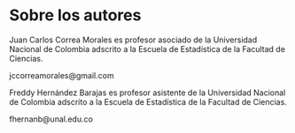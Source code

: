 # Sobre los autores {-}

Juan Carlos Correa Morales es profesor asociado de la Universidad Nacional de Colombia adscrito a la Escuela de Estadística de la Facultad de Ciencias.

jccorreamorales@gmail.com

Freddy Hernández Barajas es profesor asistente de la Universidad Nacional de Colombia adscrito a la Escuela de Estadística de la Facultad de Ciencias.

fhernanb@unal.edu.co
